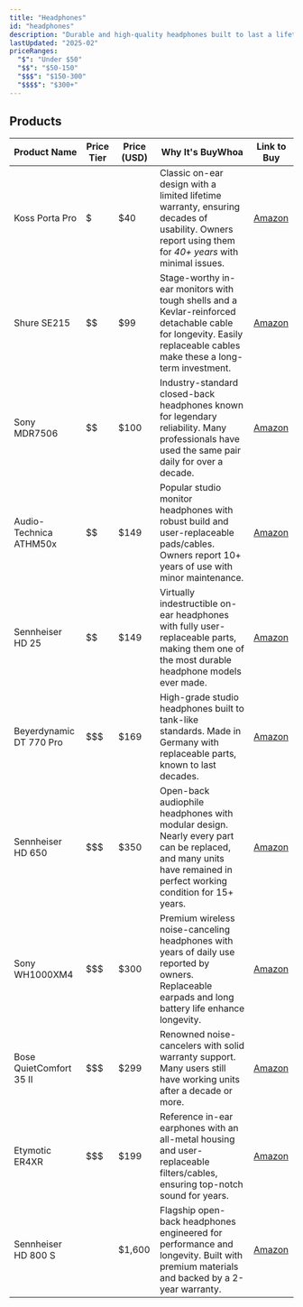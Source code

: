 ```yaml
---
title: "Headphones"
id: "headphones"
description: "Durable and high-quality headphones built to last a lifetime."
lastUpdated: "2025-02"
priceRanges:
  "$": "Under $50"
  "$$": "$50-150"
  "$$$": "$150-300"
  "$$$$": "$300+"
---
```


## Products

| Product Name | Price Tier | Price (USD) | Why It's BuyWhoa | Link to Buy |
|--------------|------------|-------------|------------------|-------------|
| Koss Porta Pro | $ | $40 | Classic on-ear design with a limited lifetime warranty, ensuring decades of usability. Owners report using them for *40+ years* with minimal issues. | [Amazon](https://www.amazon.com/dp/B00001P4ZH?tag=buywhoa-20) |
| Shure SE215 | $$ | $99 | Stage-worthy in-ear monitors with tough shells and a Kevlar-reinforced detachable cable for longevity. Easily replaceable cables make these a long-term investment. | [Amazon](https://www.amazon.com/dp/B00A16BT4E?tag=buywhoa-20) |
| Sony MDR7506 | $$ | $100 | Industry-standard closed-back headphones known for legendary reliability. Many professionals have used the same pair daily for over a decade. | [Amazon](https://www.amazon.com/dp/B000AJIF4E?tag=buywhoa-20) |
| Audio-Technica ATHM50x | $$ | $149 | Popular studio monitor headphones with robust build and user-replaceable pads/cables. Owners report 10+ years of use with minor maintenance. | [Amazon](https://www.amazon.com/dp/B00HVLUR86?tag=buywhoa-20) |
| Sennheiser HD 25 | $$ | $149 | Virtually indestructible on-ear headphones with fully user-replaceable parts, making them one of the most durable headphone models ever made. | [Amazon](https://www.amazon.com/dp/B000TDZOXG?tag=buywhoa-20) |
| Beyerdynamic DT 770 Pro | $$$ | $169 | High-grade studio headphones built to tank-like standards. Made in Germany with replaceable parts, known to last decades. | [Amazon](https://www.amazon.com/dp/B0006NL5SM?tag=buywhoa-20) |
| Sennheiser HD 650 | $$$ | $350 | Open-back audiophile headphones with modular design. Nearly every part can be replaced, and many units have remained in perfect working condition for 15+ years. | [Amazon](https://www.amazon.com/dp/B00018MSNI?tag=buywhoa-20) |
| Sony WH1000XM4 | $$$ | $300 | Premium wireless noise-canceling headphones with years of daily use reported by owners. Replaceable earpads and long battery life enhance longevity. | [Amazon](https://www.amazon.com/dp/B0863TXGM3?tag=buywhoa-20) |
| Bose QuietComfort 35 II | $$$ | $299 | Renowned noise-cancelers with solid warranty support. Many users still have working units after a decade or more. | [Amazon](https://www.amazon.com/dp/B0756CYWWD?tag=buywhoa-20) |
| Etymotic ER4XR | $$$ | $199 | Reference in-ear earphones with an all-metal housing and user-replaceable filters/cables, ensuring top-notch sound for years. | [Amazon](https://www.amazon.com/dp/B01GW786B4?tag=buywhoa-20) |
| Sennheiser HD 800 S | $$$$ | $1,600 | Flagship open-back headphones engineered for performance and longevity. Built with premium materials and backed by a 2-year warranty. | [Amazon](https://www.amazon.com/dp/B00PXLX2TC?tag=buywhoa-20) |
